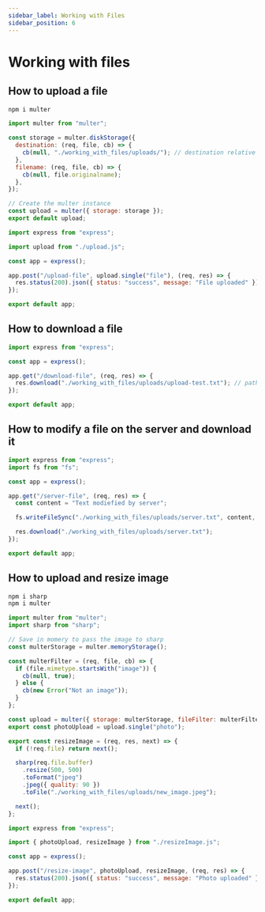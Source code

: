 ```yaml
---
sidebar_label: Working with Files
sidebar_position: 6
---
```



# Working with files

## How to upload a file

```bash
npm i multer
```

<Tabs>
<TabItem value="upload.js">

```javascript
import multer from "multer";

const storage = multer.diskStorage({
  destination: (req, file, cb) => {
    cb(null, "./working_with_files/uploads/"); // destination relative to app.js/server.js
  },
  filename: (req, file, cb) => {
    cb(null, file.originalname);
  },
});

// Create the multer instance
const upload = multer({ storage: storage });
export default upload;
```

</TabItem>

<TabItem value="app.js">

```javascript
import express from "express";

import upload from "./upload.js";

const app = express();

app.post("/upload-file", upload.single("file"), (req, res) => {
  res.status(200).json({ status: "success", message: "File uploaded" });
});

export default app;
```

</TabItem>
</Tabs>

## How to download a file

```javascript
import express from "express";

const app = express();

app.get("/download-file", (req, res) => {
  res.download("./working_with_files/uploads/upload-test.txt"); // path should be ralative from main entry point
});

export default app;
```

## How to modify a file on the server and download it

```javascript
import express from "express";
import fs from "fs";

const app = express();

app.get("/server-file", (req, res) => {
  const content = "Text modiefied by server";

  fs.writeFileSync("./working_with_files/uploads/server.txt", content, "utf-8");

  res.download("./working_with_files/uploads/server.txt");
});

export default app;
```

## How to upload and resize image

```bash
npm i sharp
npm i multer
```

<Tabs>

<TabItem value="resizeImages.js">

```javascript
import multer from "multer";
import sharp from "sharp";

// Save in momery to pass the image to sharp
const multerStorage = multer.memoryStorage();

const multerFilter = (req, file, cb) => {
  if (file.mimetype.startsWith("image")) {
    cb(null, true);
  } else {
    cb(new Error("Not an image"));
  }
};

const upload = multer({ storage: multerStorage, fileFilter: multerFilter });
export const photoUpload = upload.single("photo");

export const resizeImage = (req, res, next) => {
  if (!req.file) return next();

  sharp(req.file.buffer)
    .resize(500, 500)
    .toFormat("jpeg")
    .jpeg({ quality: 90 })
    .toFile("./working_with_files/uploads/new_image.jpeg");

  next();
};
```

</TabItem>

<TabItem value="app.js">

```javascript
import express from "express";

import { photoUpload, resizeImage } from "./resizeImage.js";

const app = express();

app.post("/resize-image", photoUpload, resizeImage, (req, res) => {
  res.status(200).json({ status: "success", message: "Photo uploaded" });
});

export default app;
```

</TabItem>

</Tabs>
